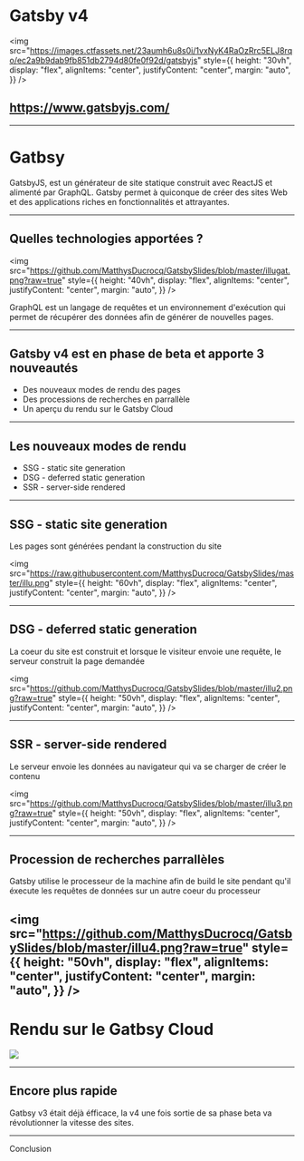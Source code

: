 

# Gatsby v4

<img
  src="https://images.ctfassets.net/23aumh6u8s0i/1vxNyK4RaOzRrc5ELJ8rqo/ec2a9b9dab9fb851db2794d80fe0f92d/gatsbyjs"
  style={{
    height: "30vh",
    display: "flex",
    alignItems: "center",
    justifyContent: "center",
    margin: "auto",
  }}
/>

## <https://www.gatsbyjs.com/>

---

# Gatbsy

GatsbyJS, est un générateur de site statique construit avec ReactJS et alimenté par GraphQL. Gatsby permet à quiconque de créer des sites Web et des applications riches en fonctionnalités et attrayantes.

---

## Quelles technologies apportées ?

<img
  src="https://github.com/MatthysDucrocq/GatsbySlides/blob/master/illugat.png?raw=true"
  style={{
    height: "40vh",
    display: "flex",
    alignItems: "center",
    justifyContent: "center",
    margin: "auto",
  }}
/>

GraphQL est un langage de requêtes et un environnement d'exécution qui permet de récupérer des données afin de générer de nouvelles pages.

---

## Gatsby v4 est en phase de beta et apporte 3 nouveautés

<ul>
  <Appear>
    <li>Des nouveaux modes de rendu des pages</li>
    <li>Des processions de recherches en parrallèle</li>
    <li>Un aperçu du rendu sur le Gatsby Cloud</li>
  </Appear>
</ul>

---

## Les nouveaux modes de rendu

<ul>
  <li>SSG - static site generation</li>
  <li>DSG - deferred static generation</li>
  <li>SSR - server-side rendered</li>
</ul>

---

## SSG - static site generation

Les pages sont générées pendant la construction du site

<img
  src="https://raw.githubusercontent.com/MatthysDucrocq/GatsbySlides/master/illu.png"
  style={{
    height: "60vh",
    display: "flex",
    alignItems: "center",
    justifyContent: "center",
    margin: "auto",
  }}
/>

---

## DSG - deferred static generation

La coeur du site est construit et lorsque le visiteur envoie une requête, le serveur construit la page demandée

<img
  src="https://github.com/MatthysDucrocq/GatsbySlides/blob/master/illu2.png?raw=true"
  style={{
    height: "50vh",
    display: "flex",
    alignItems: "center",
    justifyContent: "center",
    margin: "auto",
  }}
/>

---

## SSR - server-side rendered

Le serveur envoie les données au navigateur qui va se charger de créer le contenu

<img
  src="https://github.com/MatthysDucrocq/GatsbySlides/blob/master/illu3.png?raw=true"
  style={{
    height: "50vh",
    display: "flex",
    alignItems: "center",
    justifyContent: "center",
    margin: "auto",
  }}
/>

---

## Procession de recherches parrallèles

Gatsby utilise le processeur de la machine afin de build le site pendant qu'il éxecute les requêtes de données sur un autre coeur du processeur

<img
  src="https://github.com/MatthysDucrocq/GatsbySlides/blob/master/illu4.png?raw=true"
  style={{
    height: "50vh",
    display: "flex",
    alignItems: "center",
    justifyContent: "center",
    margin: "auto",
  }}
/>
---

# Rendu sur le Gatbsy Cloud

<img src="https://res.cloudinary.com/practicaldev/image/fetch/s--j_2KzyRk--/c_limit%2Cf_auto%2Cfl_progressive%2Cq_auto%2Cw_880/https://dev-to-uploads.s3.amazonaws.com/uploads/articles/4r07oymd4scsvtpyvl8l.png" />


---

## Encore plus rapide

Gatbsy v3 était déjà éfficace, la v4 une fois sortie de sa phase beta va révolutionner la vitesse des sites.

---

Conclusion
